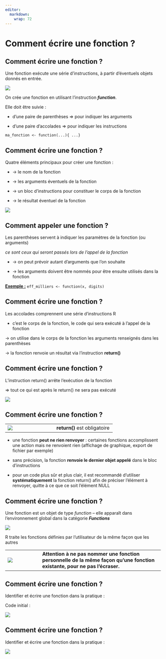 ```yaml
---
editor: 
  markdown: 
    wrap: 72
---
```


# Comment écrire une fonction ? {.backgroundTitre}

## Comment écrire une fonction ? {.backgroundTitre}

Une fonction exécute une série d’instructions, à partir d’éventuels
objets donnés en entrée.

![](img/clipboard-function1.png){fig-align="center"}

On crée une fonction en utilisant l’instruction ***function***.

Elle doit être suivie :

-   d’une paire de parenthèses ⇒ pour indiquer les arguments

-   d’une paire d’accolades ⇒ pour indiquer les instructions

`ma_fonction <- function(...){ ...}`

## Comment écrire une fonction ? {.backgroundTitre}

Quatre éléments principaux pour créer une fonction :

-   → le nom de la fonction

-   → les arguments éventuels de la fonction

-   → un bloc d’instructions pour constituer le corps de la fonction

-   → le résultat éventuel de la fonction

![](img/clipboard-function2.png){fig-align="center"}

## Comment appeler une fonction ? {.backgroundTitre}

Les parenthèses servent à indiquer les paramètres de la fonction (ou
arguments)

*ce sont ceux qui seront passés lors de l’appel de la fonction*

-   → on peut prévoir autant d’arguments que l’on souhaite

-   → les arguments doivent être nommés pour être ensuite utilisés dans
    la fonction

[**Exemple :**]{.underline} `eff_milliers <- function(x, digits)`

## Comment écrire une fonction ? {.backgroundTitre}

Les accolades comprennent une série d’instructions R

-   c’est le corps de la fonction, le code qui sera exécuté à l’appel de
    la fonction

→ on utilise dans le corps de la fonction les arguments renseignés dans
les parenthèses

→ la fonction renvoie un résultat via l’instruction **return()**

## Comment écrire une fonction ? {.backgroundTitre}

L’instruction return() arrête l’exécution de la fonction

⇒ tout ce qui est après le return() ne sera pas exécuté

![](img/clipboard-ecrire5.png)

## Comment écrire une fonction ? {.backgroundTitre}

|                                |                                      |
|--------------------------------|--------------------------------------|
| ![](img/clipboard-ecrire6.png) | [**return()** est obligatoire]{.red} |

-   une fonction **peut ne rien renvoyer** : certaines fonctions
    accomplissent une action mais ne renvoient rien (affichage de
    graphique, export de fichier par exemple)

-   sans précision, la fonction **renvoie le dernier objet appelé** dans
    le bloc d’instructions

-   pour un code plus sûr et plus clair, il est recommandé d'utiliser
    **systématiquement** la fonction return() afin de préciser l'élément
    à renvoyer, quitte à ce que ce soit l’élément NULL

## Comment écrire une fonction ? {.backgroundTitre}

Une fonction est un objet de type *function* – elle apparaît dans
l’environnement global dans la catégorie ***Functions***

![](img/clipboard-ecrire7.png){fig-align="center"}

R traite les fonctions définies par l’utilisateur de la même façon que
les autres

|  |  |
|---------------|-----------------------------------------------------|
| ![](img/clipboard-Attention.png) | [**Attention à ne pas nommer une fonction personnelle de la même façon qu’une fonction existante, pour ne pas l’écraser.**]{.red} |

## Comment écrire une fonction ? {.backgroundTitre}

Identifier et écrire une fonction dans la pratique :

Code initial :

![](img/clipboard-ecrire8.png)

## Comment écrire une fonction ? {.backgroundTitre}

Identifier et écrire une fonction dans la pratique :

![](img/clipboard-ecrire9.png)
